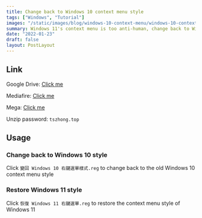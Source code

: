 ```yaml
---
title: Change back to Windows 10 context menu style
tags: ["Windows", "Tutorial"]
images: "/static/images/blog/windows-10-context-menu/windows-10-context-menu-cover.en.webp"
summary: Windows 11's context menu is too anti-human, change back to Windows 10 style!
date: "2022-01-23"
draft: false
layout: PostLayout
---
```


<CustomIframe id="eFe398iDmIc" />

## Link

Google Drive: [Click me](https://drive.google.com/file/d/1_u0W890aVjEb6DgMzENSUK0Hn2iR437R/view?usp=sharing)

Mediafire: [Click me](https://www.mediafire.com/file/m610pv0wj0lhkc9/%25E8%25AE%258A%25E5%259B%259E_Windows_10_%25E5%258F%25B3%25E9%258D%25B5%25E9%2581%25B8%25E5%2596%25AE%25E6%25A8%25A3%25E5%25BC%258F.rar/file)

Mega: [Click me](https://mega.nz/file/gmgAnQgR#uj_gsdDaftcD2BG5eYeWWQVJia0_cDWnYEVQf_lUL6o)

Unzip password: `tszhong.top`

## Usage

### Change back to Windows 10 style

Click `變回 Windows 10 右鍵選單樣式.reg` to change back to the old Windows 10 context menu style

### Restore Windows 11 style

Click `恢復 Windows 11 右鍵選單.reg` to restore the context menu style of Windows 11
